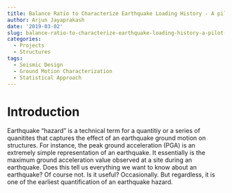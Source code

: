 ```yaml
---
title: Balance Ratio to Characterize Earthquake Loading History - A pilot study
author: Arjun Jayaprakash
date: '2019-03-02'
slug: balance-ratio-to-characterize-earthquake-loading-history-a-pilot-study
categories:
  - Projects
  - Structures
tags:
  - Seismic Design
  - Ground Motion Characterization
  - Statistical Approach
---
```


# Introduction

Earthquake "hazard" is a technical term for a quantitiy or a series of quanitites that captures the effect of an earthquake ground motion on structures. For instance, the peak ground acceleration (PGA) is an extremely simple representation of an earthquake. It essentially is the maximum ground acceleration value observed at a site during an earthquake. Does this tell us everything we want to know about an earthquake? Of course not. Is it useful? Occasionally. But regardless, it is one of the earliest quantification of an earthquake hazard. 